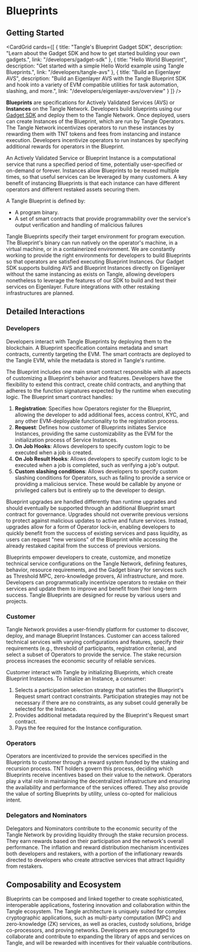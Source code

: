 
# Blueprints

## Getting Started

<CardGrid
  cards={[
    {
      title: "Tangle's Blueprint Gadget SDK",
      description: "Learn about the Gadget SDK and how to get started building your own gadgets.",
      link: "/developers/gadget-sdk"
    },
    {
      title: "Hello World Blueprint", 
      description: "Get started with a simple Hello World example using Tangle Blueprints.",
      link: "/developers/tangle-avs"
    },
    {
      title: "Build an Eigenlayer AVS",
      description: "Build an Eigenlayer AVS with the Tangle Blueprint SDK and hook into a variety of EVM compatible utilities for task automation, slashing, and more.",
      link: "/developers/eigenlayer-avs/overview"
    }
  ]}
/>

**Blueprints** are specifications for Actively Validated Services (AVS) or **Instances** on the Tangle Network. Developers build blueprints using our [Gadget SDK](https://github.com/tangle-network/gadget) and deploy them to the Tangle Network. Once deployed, users can create Instances of the Blueprint, which are run by Tangle Operators. The Tangle Network incentivizes operators to run these instances by rewarding them with TNT tokens and fees from instancing and instance execution. Developers incentivize operators to run instances by specifying additional rewards for operators in the Blueprint.

An Actively Validated Service or Blueprint Instance is a computational service that runs a specified period of time, potentially user-specified or on-demand or forever. Instances allow Blueprints to be reused multiple times, so that useful services can be leveraged by many customers. A key benefit of instancing Blueprints is that each instance can have different operators and different restaked assets securing them.

A Tangle Blueprint is defined by:

- A program binary.
- A set of smart contracts that provide programmability over the service's output verification and handling of malicious failures

Tangle Blueprints specify their target environment for program execution. The Blueprint's binary can run natively on the operator's machine, in a virtual machine, or in a containerized environment. We are constantly working to provide the right environments for developers to build Blueprints so that operators are satisfied executing Blueprint Instances. Our Gadget SDK supports building AVS and Blueprint Instances directly on Eigenlayer without the same instancing as exists on Tangle, allowing developers nonetheless to leverage the features of our SDK to build and test their services on Eigenlayer. Future integrations with other restaking infrastructures are planned.

## Detailed Interactions

### Developers

Developers interact with Tangle Blueprints by deploying them to the blockchain. A Blueprint specification contains metadata and smart contracts, currently targeting the EVM. The smart contracts are deployed to the Tangle EVM, while the metadata is stored in Tangle's runtime.

The Blueprint includes one main smart contract responsible with all aspects of customizing a Blueprint's behavior and features. Developers have the flexibility to extend this contract, create child contracts, and anything that adheres to the function signatures expected by the runtime when executing logic. The Blueprint smart contract handles:

1. **Registration**: Specifies how Operators register for the Blueprint, allowing the developer to add additional fees, access control, KYC, and any other EVM-deployable functionality to the registration process.
2. **Request**: Defines how customer of Blueprints initiates Service Instances, providing the same customizability as the EVM for the initialization process of Service Instances.
3. **On Job Hooks**: Allows developers to specify custom logic to be executed when a job is created.
4. **On Job Result Hooks**: Allows developers to specify custom logic to be executed when a job is completed, such as verifying a job's output.
5. **Custom slashing conditions**: Allows developers to specify custom slashing conditions for Operators, such as failing to provide a service or providing a malicious service. These would be callable by anyone or privileged callers but is entirely up to the developer to design.

Blueprint upgrades are handled differently than runtime upgrades and should eventually be supported through an additional Blueprint smart contract for governance. Upgrades should not overwrite previous versions to protect against malicious updates to active and future services. Instead, upgrades allow for a form of Operator lock-in, enabling developers to quickly benefit from the success of existing services and pass liquidity, as users can request "new versions" of the Blueprint while accessing the already restaked capital from the success of previous versions.

Blueprints empower developers to create, customize, and monetize technical service configurations on the Tangle Network, defining features, behavior, resource requirements, and the Gadget binary for services such as Threshold MPC, zero-knowledge provers, AI infrastructure, and more. Developers can programmatically incentivize operators to restake on their services and update them to improve and benefit from their long-term success. Tangle Blueprints are designed for reuse by various users and projects.

### Customer

Tangle Network provides a user-friendly platform for customer to discover, deploy, and manage Blueprint Instances. Customer can access tailored technical services with varying configurations and features, specify their requirements (e.g., threshold of participants, registration criteria), and select a subset of Operators to provide the service. The stake recursion process increases the economic security of reliable services.

Customer interact with Tangle by initializing Blueprints, which create Blueprint Instances. To initialize an Instance, a consumer:

1. Selects a participation selection strategy that satisfies the Blueprint's Request smart contract constraints. Participation strategies may not be necessary if there are no constraints, as any subset could generally be selected for the Instance.
2. Provides additional metadata required by the Blueprint's Request smart contract.
3. Pays the fee required for the Instance configuration.

### Operators

Operators are incentivized to provide the services specified in the Blueprints to customer through a reward system funded by the staking and recursion process. TNT holders govern this process, deciding which Blueprints receive incentives based on their value to the network. Operators play a vital role in maintaining the decentralized infrastructure and ensuring the availability and performance of the services offered. They also provide the value of sorting Blueprints by utility, unless co-opted for malicious intent.

### Delegators and Nominators

Delegators and Nominators contribute to the economic security of the Tangle Network by providing liquidity through the stake recursion process. They earn rewards based on their participation and the network's overall performance. The inflation and reward distribution mechanism incentivizes both developers and restakers, with a portion of the inflationary rewards directed to developers who create attractive services that attract liquidity from restakers.

## Composability and Ecosystem

Blueprints can be composed and linked together to create sophisticated, interoperable applications, fostering innovation and collaboration within the Tangle ecosystem. The Tangle architecture is uniquely suited for complex cryptographic applications, such as multi-party computation (MPC) and zero-knowledge (ZK) services, as well as oracles, custody solutions, bridge co-processors, and proving networks. Developers are encouraged to collaborate and contribute to expanding the library of apps and services on Tangle, and will be rewarded with incentives for their valuable contributions.
